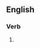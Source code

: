 ==English==

===Verb===
{{head|en|present participle}}

# {{present participle of|aerify|lang=en|nocat=1}}